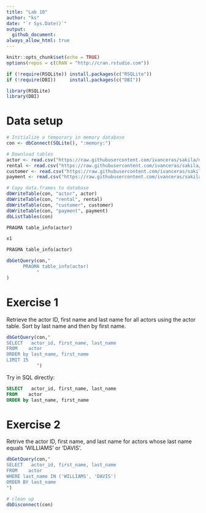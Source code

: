 ```yaml
---
title: "Lab 10"
author: "ks"
date: "`r Sys.Date()`"
output: 
  github_document:
always_allow_html: true
---
```


```r
knitr::opts_chunk$set(echo = TRUE)
options(repos = c(CRAN = "http://cran.rstudio.com"))
```



```r
if (!require(RSQLite)) install.packages(c("RSQLite"))
if (!require(DBI))     install.packages(c("DBI"))

library(RSQLite)
library(DBI)
```

# Data setup

```r
# Initialize a temporary in memory database
con <- dbConnect(SQLite(), ":memory:")

# Download tables
actor <- read.csv("https://raw.githubusercontent.com/ivanceras/sakila/master/csv-sakila-db/actor.csv")
rental <- read.csv("https://raw.githubusercontent.com/ivanceras/sakila/master/csv-sakila-db/rental.csv")
customer <- read.csv("https://raw.githubusercontent.com/ivanceras/sakila/master/csv-sakila-db/customer.csv")
payment <- read.csv("https://raw.githubusercontent.com/ivanceras/sakila/master/csv-sakila-db/payment_p2007_01.csv")

# Copy data.frames to database
dbWriteTable(con, "actor", actor)
dbWriteTable(con, "rental", rental)
dbWriteTable(con, "customer", customer)
dbWriteTable(con, "payment", payment)
dbListTables(con)
```

```sql
PRAGMA table_info(actor)
```

```r
x1
```

```sql
PRAGMA table_info(actor)
```

```r
dbGetQuery(con,"
      PRAGMA table_info(actor)
           "
)
```


# Exercise 1

Retrieve the actor ID, first name and last name for all actors using the actor table. Sort by last name and then by first name.

```r
dbGetQuery(con,"
SELECT   actor_id, first_name, last_name
FROM    actor
ORDER by last_name, first_name
LIMIT 15
           ")
```

Try in SQL directly:

```sql
SELECT   actor_id, first_name, last_name
FROM    actor
ORDER by last_name, first_name
```

# Exercise 2

Retrive the actor ID, first name, and last name for actors whose last name equals ‘WILLIAMS’ or ‘DAVIS’.

```r
dbGetQuery(con,"
SELECT   actor_id, first_name, last_name
FROM    actor
WHERE last_name IN ('WILLIAMS', 'DAVIS')
ORDER BY last_name
")
```



```r
# clean up
dbDisconnect(con)
```

